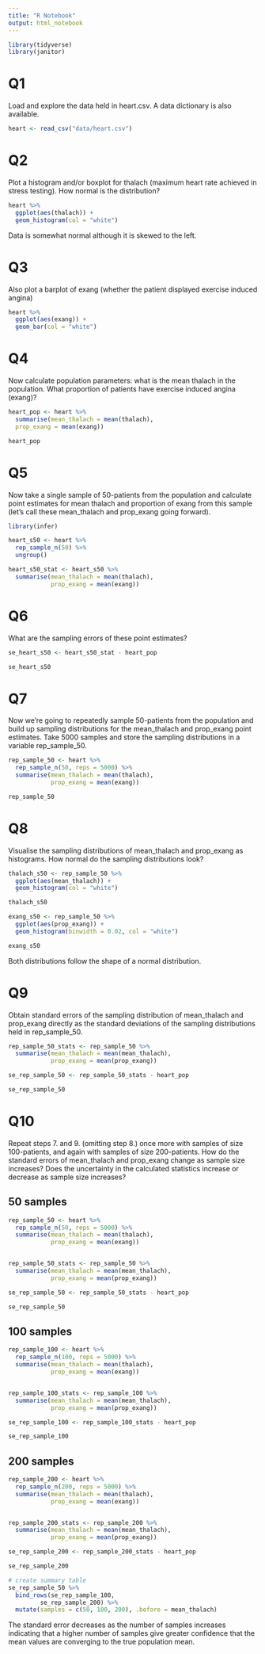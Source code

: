 ```yaml
---
title: "R Notebook"
output: html_notebook
---
```


```r

library(tidyverse)
library(janitor)

```

# Q1
Load and explore the data held in heart.csv. A data dictionary is also available.

```r

heart <- read_csv("data/heart.csv")

```

# Q2
Plot a histogram and/or boxplot for thalach (maximum heart rate achieved in stress testing). How normal is the distribution?

```r

heart %>% 
  ggplot(aes(thalach)) +
  geom_histogram(col = "white")

```
Data is somewhat normal although it is skewed to the left.

# Q3
Also plot a barplot of exang (whether the patient displayed exercise induced angina)

```r

heart %>% 
  ggplot(aes(exang)) +
  geom_bar(col = "white")

```

# Q4
Now calculate population parameters: what is the mean thalach in the population. What proportion of patients have exercise induced angina (exang)?

```r

heart_pop <- heart %>% 
  summarise(mean_thalach = mean(thalach),
  prop_exang = mean(exang))

heart_pop

```

# Q5
Now take a single sample of 50-patients from the population and calculate point estimates for mean thalach and proportion of exang from this sample (let’s call these mean_thalach and prop_exang going forward).

```r

library(infer)

heart_s50 <- heart %>% 
  rep_sample_n(50) %>% 
  ungroup()

heart_s50_stat <- heart_s50 %>% 
  summarise(mean_thalach = mean(thalach),
            prop_exang = mean(exang))

```

# Q6
What are the sampling errors of these point estimates?

```r

se_heart_s50 <- heart_s50_stat - heart_pop

se_heart_s50

```

# Q7
Now we’re going to repeatedly sample 50-patients from the population and build up sampling distributions for the mean_thalach and prop_exang point estimates. Take 5000 samples and store the sampling distributions in a variable rep_sample_50.

```r

rep_sample_50 <- heart %>% 
  rep_sample_n(50, reps = 5000) %>% 
  summarise(mean_thalach = mean(thalach),
            prop_exang = mean(exang))

rep_sample_50

```

# Q8
Visualise the sampling distributions of mean_thalach and prop_exang as histograms. How normal do the sampling distributions look?

```r

thalach_s50 <- rep_sample_50 %>%
  ggplot(aes(mean_thalach)) +
  geom_histogram(col = "white")

thalach_s50

exang_s50 <- rep_sample_50 %>%
  ggplot(aes(prop_exang)) +
  geom_histogram(binwidth = 0.02, col = "white")

exang_s50

```
Both distributions follow the shape of a normal distribution.


# Q9
Obtain standard errors of the sampling distribution of mean_thalach and prop_exang directly as the standard deviations of the sampling distributions held in rep_sample_50.

```r

rep_sample_50_stats <- rep_sample_50 %>% 
  summarise(mean_thalach = mean(mean_thalach),
            prop_exang = mean(prop_exang))

se_rep_sample_50 <- rep_sample_50_stats - heart_pop

se_rep_sample_50

```

# Q10
Repeat steps 7. and 9. (omitting step 8.) once more with samples of size 100-patients, and again with samples of size 200-patients. How do the standard errors of mean_thalach and prop_exang change as sample size increases? Does the uncertainty in the calculated statistics increase or decrease as sample size increases?

## 50 samples
```r

rep_sample_50 <- heart %>% 
  rep_sample_n(50, reps = 5000) %>% 
  summarise(mean_thalach = mean(thalach),
            prop_exang = mean(exang))


rep_sample_50_stats <- rep_sample_50 %>% 
  summarise(mean_thalach = mean(mean_thalach),
            prop_exang = mean(prop_exang))

se_rep_sample_50 <- rep_sample_50_stats - heart_pop

se_rep_sample_50

```


## 100 samples
```r

rep_sample_100 <- heart %>% 
  rep_sample_n(100, reps = 5000) %>% 
  summarise(mean_thalach = mean(thalach),
            prop_exang = mean(exang))


rep_sample_100_stats <- rep_sample_100 %>% 
  summarise(mean_thalach = mean(mean_thalach),
            prop_exang = mean(prop_exang))

se_rep_sample_100 <- rep_sample_100_stats - heart_pop

se_rep_sample_100

```
## 200 samples

```r

rep_sample_200 <- heart %>% 
  rep_sample_n(200, reps = 5000) %>% 
  summarise(mean_thalach = mean(thalach),
            prop_exang = mean(exang))


rep_sample_200_stats <- rep_sample_200 %>% 
  summarise(mean_thalach = mean(mean_thalach),
            prop_exang = mean(prop_exang))

se_rep_sample_200 <- rep_sample_200_stats - heart_pop

se_rep_sample_200

```

```r
# create summary table
se_rep_sample_50 %>% 
  bind_rows(se_rep_sample_100,
         se_rep_sample_200) %>% 
  mutate(samples = c(50, 100, 200), .before = mean_thalach)

```
The standard error decreases as the number of samples increases indicating that
a higher number of samples give greater confidence that the mean values are 
converging to the true population mean.

```r


```

